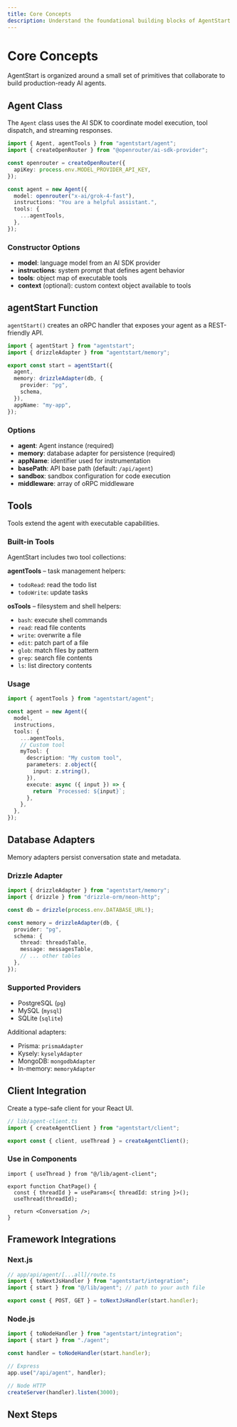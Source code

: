 ```yaml
---
title: Core Concepts
description: Understand the foundational building blocks of AgentStart
---
```


# Core Concepts

AgentStart is organized around a small set of primitives that collaborate to build production-ready AI agents.

## Agent Class

The `Agent` class uses the AI SDK to coordinate model execution, tool dispatch, and streaming responses.

```ts
import { Agent, agentTools } from "agentstart/agent";
import { createOpenRouter } from "@openrouter/ai-sdk-provider";

const openrouter = createOpenRouter({
  apiKey: process.env.MODEL_PROVIDER_API_KEY,
});

const agent = new Agent({
  model: openrouter("x-ai/grok-4-fast"),
  instructions: "You are a helpful assistant.",
  tools: {
    ...agentTools,
  },
});
```

### Constructor Options

- **model**: language model from an AI SDK provider
- **instructions**: system prompt that defines agent behavior
- **tools**: object map of executable tools
- **context** (optional): custom context object available to tools

## agentStart Function

`agentStart()` creates an oRPC handler that exposes your agent as a REST-friendly API.

```ts
import { agentStart } from "agentstart";
import { drizzleAdapter } from "agentstart/memory";

export const start = agentStart({
  agent,
  memory: drizzleAdapter(db, {
    provider: "pg",
    schema,
  }),
  appName: "my-app",
});
```

### Options

- **agent**: Agent instance (required)
- **memory**: database adapter for persistence (required)
- **appName**: identifier used for instrumentation
- **basePath**: API base path (default: `/api/agent`)
- **sandbox**: sandbox configuration for code execution
- **middleware**: array of oRPC middleware

## Tools

Tools extend the agent with executable capabilities.

### Built-in Tools

AgentStart includes two tool collections:

**agentTools** – task management helpers:
- `todoRead`: read the todo list
- `todoWrite`: update tasks

**osTools** – filesystem and shell helpers:
- `bash`: execute shell commands
- `read`: read file contents
- `write`: overwrite a file
- `edit`: patch part of a file
- `glob`: match files by pattern
- `grep`: search file contents
- `ls`: list directory contents

### Usage

```ts
import { agentTools } from "agentstart/agent";

const agent = new Agent({
  model,
  instructions,
  tools: {
    ...agentTools,
    // Custom tool
    myTool: {
      description: "My custom tool",
      parameters: z.object({
        input: z.string(),
      }),
      execute: async ({ input }) => {
        return `Processed: ${input}`;
      },
    },
  },
});
```

## Database Adapters

Memory adapters persist conversation state and metadata.

### Drizzle Adapter

```ts
import { drizzleAdapter } from "agentstart/memory";
import { drizzle } from "drizzle-orm/neon-http";

const db = drizzle(process.env.DATABASE_URL!);

const memory = drizzleAdapter(db, {
  provider: "pg",
  schema: {
    thread: threadsTable,
    message: messagesTable,
    // ... other tables
  },
});
```

### Supported Providers

- PostgreSQL (`pg`)
- MySQL (`mysql`)
- SQLite (`sqlite`)

Additional adapters:
- Prisma: `prismaAdapter`
- Kysely: `kyselyAdapter`
- MongoDB: `mongodbAdapter`
- In-memory: `memoryAdapter`

## Client Integration

Create a type-safe client for your React UI.

```ts
// lib/agent-client.ts
import { createAgentClient } from "agentstart/client";

export const { client, useThread } = createAgentClient();
```

### Use in Components

```tsx
import { useThread } from "@/lib/agent-client";

export function ChatPage() {
  const { threadId } = useParams<{ threadId: string }>();
  useThread(threadId);

  return <Conversation />;
}
```

## Framework Integrations

### Next.js

```ts
// app/api/agent/[...all]/route.ts
import { toNextJsHandler } from "agentstart/integration";
import { start } from "@/lib/agent"; // path to your auth file

export const { POST, GET } = toNextJsHandler(start.handler);
```

### Node.js

```ts
import { toNodeHandler } from "agentstart/integration";
import { start } from "./agent";

const handler = toNodeHandler(start.handler);

// Express
app.use("/api/agent", handler);

// Node HTTP
createServer(handler).listen(3000);
```

## Next Steps

<Cards>
  <Card title="Tools Guide" href="/docs/concepts/tools" />
  <Card title="Database Concepts" href="/docs/concepts/database" />
  <Card title="API Reference" href="/docs/reference/api" />
</Cards>

